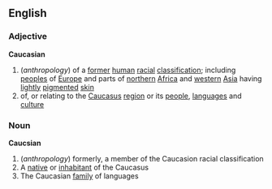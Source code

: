 ==English==
===Adjective===
'''Caucasian'''
#(''anthropology'') of a [[former]] [[human]] [[racial]] [[classification]]; including [[people]]s of [[Europe]] and parts of [[northern]] [[Africa]] and [[western]] [[Asia]] having [[lightly]] [[pigmented]] [[skin]]
#of, or relating to the [[Caucasus]] [[region]] or its [[people]], [[language]]s and [[culture]]
===Noun===
'''Caucsian'''
#(''anthropology'') formerly, a member of the Caucasion racial classification
#A [[native]] or [[inhabitant]] of the Caucasus
#The Caucasian [[family]] of languages